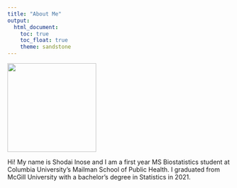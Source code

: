 ```yaml
---
title: "About Me"
output: 
  html_document:
    toc: true
    toc_float: true
    theme: sandstone
---
```

<img src = "images/headshot.png" width = "200" >

Hi! My name is Shodai Inose and I am a first year MS Biostatistics student at Columbia University's Mailman School of Public Health. I graduated from McGill University with a bachelor's degree in Statistics in 2021. 